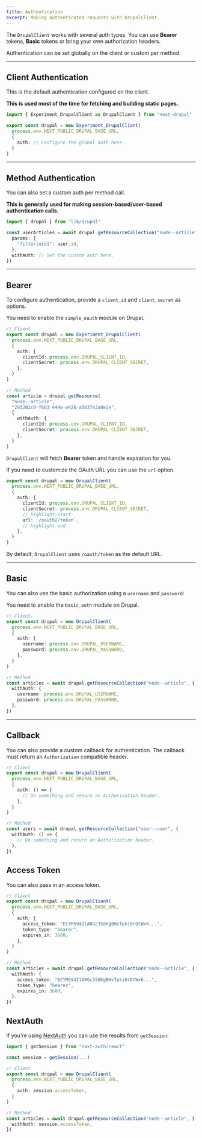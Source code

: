 ```yaml
---
title: Authentication
excerpt: Making authenticated requests with DrupalClient.
---
```


The `DrupalClient` works with several auth types. You can use **Bearer** tokens, **Basic** tokens or bring your own authorization headers.

Authentication can be set globally on the client or custom per method.

---

## Client Authentication

This is the default authentication configured on the client.

**This is used most of the time for fetching and building static pages.**

```ts title=lib/drupal.ts
import { Experiment_DrupalClient as DrupalClient } from "next-drupal"

export const drupal = new Experiment_DrupalClient(
  process.env.NEXT_PUBLIC_DRUPAL_BASE_URL,
  {
    auth: // Configure the global auth here.
  }
)
```

---

## Method Authentication

You can also set a custom auth per method call.

**This is generally used for making session-based/user-based authentication calls.**

```ts
import { drupal } from "lib/drupal"

const userArticles = await drupal.getResourceCollection("node--article", {
  params: {
    "filter[uid]": user.id,
  },
  withAuth: // Set the custom auth here.
})
```

---

## Bearer

To configure authentication, provide a `client_id` and `client_secret` as options.

<Callout icon="⚠️">

You need to enable the `simple_oauth` module on Drupal.

</Callout>

```ts title=lib/drupal.ts
// Client
export const drupal = new Experiment_DrupalClient(
  process.env.NEXT_PUBLIC_DRUPAL_BASE_URL,
  {
    auth: {
      clientId: process.env.DRUPAL_CLIENT_ID,
      clientSecret: process.env.DRUPAL_CLIENT_SECRET,
    },
  }
)

// Method
const article = drupal.getResource(
  "node--article",
  "293202c9-f603-444e-a426-a5637e2ade2e",
  {
    withAuth: {
      clientId: process.env.DRUPAL_CLIENT_ID,
      clientSecret: process.env.DRUPAL_CLIENT_SECRET,
    },
  }
)
```

`DrupalClient` will fetch **Bearer** token and handle expiration for you.

If you need to customize the OAuth URL you can use the `url` option.

```ts title=lib/drupal.ts
export const drupal = new DrupalClient(
  process.env.NEXT_PUBLIC_DRUPAL_BASE_URL,
  {
    auth: {
      clientId: process.env.DRUPAL_CLIENT_ID,
      clientSecret: process.env.DRUPAL_CLIENT_SECRET,
      // highlight-start
      url: `/oauth2/token`,
      // highlight-end
    },
  }
)
```

By default, `DrupalClient` uses `/oauth/token` as the default URL.

---

## Basic

You can also use the basic authorization using a `username` and `password`:

<Callout icon="⚠️">

You need to enable the `basic_auth` module on Drupal.

</Callout>

```ts
// Client.
export const drupal = new DrupalClient(
  process.env.NEXT_PUBLIC_DRUPAL_BASE_URL,
  {
    auth: {
      username: process.env.DRUPAL_USERNAME,
      password: process.env.DRUPAL_PASSWORD,
    },
  }
)

// Method
const articles = await drupal.getResourceCollection("node--article", {
  withAuth: {
    username: process.env.DRUPAL_USERNAME,
    password: process.env.DRUPAL_PASSWORD,
  },
})
```

---

## Callback

You can also provide a custom callback for authentication. The callback must return an `Authorization` compatible header.

```ts
// Client
export const drupal = new DrupalClient(
  process.env.NEXT_PUBLIC_DRUPAL_BASE_URL,
  {
    auth: () => {
      // Do something and return an Authorization header.
    },
  }
)

// Method
const users = await drupal.getResourceCollection("user--user", {
  withAuth: () => {
    // Do something and return an Authorization header.
  },
})
```

## Access Token

You can also pass in an access token.

```ts
// Client
export const drupal = new DrupalClient(
  process.env.NEXT_PUBLIC_DRUPAL_BASE_URL,
  {
    auth: {
      access_token: "ECYM594IlARGc3S8KgBHvTpki0rDtWx6...",
      token_type: "bearer",
      expires_in: 3600,
    },
  }
)

// Method
const articles = await drupal.getResourceCollection("node--article", {
  withAuth: {
    access_token: "ECYM594IlARGc3S8KgBHvTpki0rDtWx6...",
    token_type: "bearer",
    expires_in: 3600,
  },
})
```

## NextAuth

If you're using [NextAuth](https://next-auth.js.org) you can use the results from `getSession`:

```ts
import { getSession } from "next-auth/react"

const session = getSession(...)

// Client
export const drupal = new DrupalClient(
  process.env.NEXT_PUBLIC_DRUPAL_BASE_URL,
  {
    auth: session.accessToken,
  }
)

// Method
const articles = await drupal.getResourceCollection("node--article", {
  withAuth: session.accessToken,
})
```
